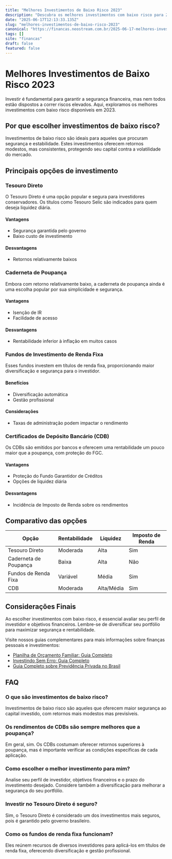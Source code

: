 ```yaml
---
title: "Melhores Investimentos de Baixo Risco 2023"
description: "Descubra os melhores investimentos com baixo risco para 2023, com estratégias seguras e rentáveis. Guia completo de opções financeiras seguras."
date: "2025-06-17T12:13:33.135Z"
slug: "melhores-investimentos-de-baixo-risco-2023"
canonical: "https://financas.neostream.com.br/2025-06-17-melhores-investimentos-de-baixo-risco-2023"
tags: []
site: "financas"
draft: false
featured: false
---
```


# Melhores Investimentos de Baixo Risco 2023

Investir é fundamental para garantir a segurança financeira, mas nem todos estão dispostos a correr riscos elevados. Aqui, exploramos os melhores investimentos com baixo risco disponíveis em 2023.

## Por que escolher investimentos de baixo risco?
Investimentos de baixo risco são ideais para aqueles que procuram segurança e estabilidade. Estes investimentos oferecem retornos modestos, mas consistentes, protegendo seu capital contra a volatilidade do mercado.

## Principais opções de investimento

### Tesouro Direto
O Tesouro Direto é uma opção popular e segura para investidores conservadores. Os títulos como Tesouro Selic são indicados para quem deseja liquidez diária.

#### Vantagens
- Segurança garantida pelo governo
- Baixo custo de investimento

#### Desvantagens
- Retornos relativamente baixos

### Caderneta de Poupança
Embora com retorno relativamente baixo, a caderneta de poupança ainda é uma escolha popular por sua simplicidade e segurança.

#### Vantagens
- Isenção de IR
- Facilidade de acesso

#### Desvantagens
- Rentabilidade inferior à inflação em muitos casos

### Fundos de Investimento de Renda Fixa
Esses fundos investem em títulos de renda fixa, proporcionando maior diversificação e segurança para o investidor.

#### Benefícios
- Diversificação automática
- Gestão profissional

#### Considerações
- Taxas de administração podem impactar o rendimento

### Certificados de Depósito Bancário (CDB)
Os CDBs são emitidos por bancos e oferecem uma rentabilidade um pouco maior que a poupança, com proteção do FGC.

#### Vantagens
- Proteção do Fundo Garantidor de Créditos
- Opções de liquidez diária

#### Desvantagens
- Incidência de Imposto de Renda sobre os rendimentos

## Comparativo das opções

| Opção                  | Rentabilidade | Liquidez     | Imposto de Renda |
|------------------------|---------------|--------------|------------------|
| Tesouro Direto         | Moderada      | Alta         | Sim              |
| Caderneta de Poupança  | Baixa         | Alta         | Não              |
| Fundos de Renda Fixa   | Variável      | Média        | Sim              |
| CDB                    | Moderada      | Alta/Média   | Sim              |

## Considerações Finais
Ao escolher investimentos com baixo risco, é essencial avaliar seu perfil de investidor e objetivos financeiros. Lembre-se de diversificar seu portfólio para maximizar segurança e rentabilidade.

Visite nossos guias complementares para mais informações sobre finanças pessoais e investimentos:
- [Planilha de Orçamento Familiar: Guia Completo](/2025-06-17-planilha-orcamento-familiar)
- [Investindo Sem Erro: Guia Completo](/2025-06-17-investindo-sem-erro)
- [Guia Completo sobre Previdência Privada no Brasil](/2025-06-17-previdencia-privada-brasil)

## FAQ

### O que são investimentos de baixo risco?
Investimentos de baixo risco são aqueles que oferecem maior segurança ao capital investido, com retornos mais modestos mas previsíveis.

### Os rendimentos de CDBs são sempre melhores que a poupança?
Em geral, sim. Os CDBs costumam oferecer retornos superiores à poupança, mas é importante verificar as condições específicas de cada aplicação.

### Como escolher o melhor investimento para mim?
Analise seu perfil de investidor, objetivos financeiros e o prazo do investimento desejado. Considere também a diversificação para melhorar a segurança do seu portfólio.

### Investir no Tesouro Direto é seguro?
Sim, o Tesouro Direto é considerado um dos investimentos mais seguros, pois é garantido pelo governo brasileiro.

### Como os fundos de renda fixa funcionam?
Eles reúnem recursos de diversos investidores para aplicá-los em títulos de renda fixa, oferecendo diversificação e gestão profissional.
